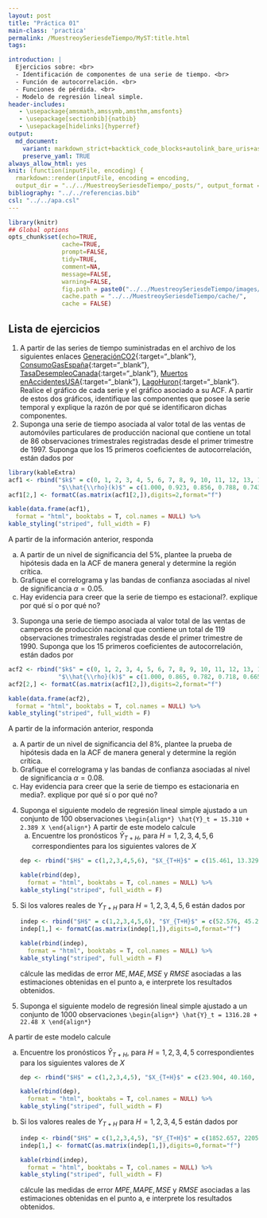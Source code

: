 ```yaml
---
layout: post
title: "Práctica 01"
main-class: 'practica'
permalink: /MuestreoySeriesdeTiempo/MyST:title.html
tags:

introduction: |
  Ejercicios sobre: <br>
  - Identificación de componentes de una serie de tiempo. <br>
  - Función de autocorrelación. <br>
  - Funciones de pérdida. <br>
  - Modelo de regresión lineal simple.
header-includes:
   - \usepackage{amsmath,amssymb,amsthm,amsfonts}
   - \usepackage[sectionbib]{natbib}
   - \usepackage[hidelinks]{hyperref}
output:
  md_document:
    variant: markdown_strict+backtick_code_blocks+autolink_bare_uris+ascii_identifiers+tex_math_single_backslash
    preserve_yaml: TRUE
always_allow_html: yes   
knit: (function(inputFile, encoding) {
  rmarkdown::render(inputFile, encoding = encoding,
  output_dir = "../../MuestreoySeriesdeTiempo/_posts/", output_format = "all"  ) })
bibliography: "../../referencias.bib"
csl: "../../apa.csl"
---
```


```r
library(knitr)
## Global options
opts_chunk$set(echo=TRUE,
               cache=TRUE,
               prompt=FALSE,
               tidy=TRUE,
               comment=NA,
               message=FALSE,
               warning=FALSE,
               fig.path = paste0("../../MuestreoySeriesdeTiempo/images/", "Práctica01"),
               cache.path = "../../MuestreoySeriesdeTiempo/cache/",
               cache = FALSE)

```

## Lista de ejercicios

1. A partir de las series de tiempo suministradas en el archivo de los siguientes enlaces
[GeneraciónCO2](https://github.com/jiperezga/jiperezga.github.io/raw/master/Dataset/CO2.xlsx){:target="_blank"}, [ConsumoGasEspaña](https://github.com/jiperezga/jiperezga.github.io/raw/master/Dataset/GasEspaña.xlsx){:target="_blank"}, [TasaDesempleoCanada](https://github.com/jiperezga/jiperezga.github.io/raw/master/Dataset/CanadianUnemploymentRate.xlsx){:target="_blank"}, [Muertos enAccidentesUSA](https://github.com/jiperezga/jiperezga.github.io/raw/master/Dataset/USAccDeaths.xlsx){:target="_blank"}, [LagoHuron](https://github.com/jiperezga/jiperezga.github.io/raw/master/Dataset/LakeHuron.xlsx){:target="_blank"}. Realice el gráfico de cada serie y el gráfico asociado a su ACF. A partir de estos dos gráficos, identifique las componentes que posee la serie temporal y explique la razón de por qué se identificaron dichas componentes.
2. Suponga una serie de tiempo asociada al valor total de las ventas de automóviles particulares de producción nacional que contiene un total de 86 observaciones trimestrales registradas desde el primer trimestre de 1997. Suponga que los 15 primeros coeficientes de autocorrelación, están dados por
```r
library(kableExtra)
acf1 <- rbind("$k$" = c(0, 1, 2, 3, 4, 5, 6, 7, 8, 9, 10, 11, 12, 13, 14, 15),
              "$\\hat{\\rho}(k)$" = c(1.000, 0.923, 0.856, 0.788, 0.743, 0.644, 0.564, 0.508, 0.473, 0.421, 0.389, 0.364, 0.360, 0.326, 0.307, 0.266))
acf1[2,] <- formatC(as.matrix(acf1[2,]),digits=2,format="f")

kable(data.frame(acf1),
  format = "html", booktabs = T, col.names = NULL) %>%
kable_styling("striped", full_width = F)
```
A partir de la información anterior, responda
<ol type="a">
  <li>A partir de un nivel de significancia del $5\%$, plantee la prueba de hipótesis dada en la ACF de manera general y determine la región crítica.</li>
  <li>Grafique el correlograma y las bandas de confianza asociadas al nivel de significancia $\alpha=0.05$.</li>
  <li>Hay evidencia para creer que la serie de tiempo es estacional?. explique por qué sí o por qué no?</li>
</ol>
3. Suponga una serie de tiempo asociada al valor total de las ventas de camperos de producción nacional que contiene un total de 119 observaciones trimestrales registradas desde el primer trimestre de 1990. Suponga que los 15 primeros coeficientes de autocorrelación, están dados por
```r
acf2 <- rbind("$k$" = c(0, 1, 2, 3, 4, 5, 6, 7, 8, 9, 10, 11, 12, 13, 14, 15),
              "$\\hat{\\rho}(k)$" = c(1.000, 0.865, 0.782, 0.718, 0.665, 0.520, 0.415, 0.329, 0.264, 0.156, 0.056, -0.017, -0.100, -0.205, -0.270, -0.340))
acf2[2,] <- formatC(as.matrix(acf1[2,]),digits=2,format="f")

kable(data.frame(acf2),
  format = "html", booktabs = T, col.names = NULL) %>%
kable_styling("striped", full_width = F)
```
A partir de la información anterior, responda
<ol type="a">
  <li>A partir de un nivel de significancia del $8\%$, plantee la prueba de hipótesis dada en la ACF de manera general y determine la región crítica.</li>
  <li>Grafique el correlograma y las bandas de confianza asociadas al nivel de significancia $\alpha=0.08$.</li>
  <li>Hay evidencia para creer que la serie de tiempo es estacionaria en media?. explique por qué sí o por qué no?</li>
</ol>
4. Suponga el siguiente modelo de regresión lineal simple ajustado a un conjunto de 100 observaciones
`\begin{align*}
\hat{Y}_t = 15.310 + 2.389 X
\end{align*}`
A partir de este modelo calcule
<ol type="a">
  <li>Encuentre los pronósticos $\hat{Y}_{T+H}$, para $H = 1,2,3,4,5,6$ correspondientes para los siguientes valores de $X$
```r
dep <- rbind("$H$" = c(1,2,3,4,5,6), "$X_{T+H}$" = c(15.461, 13.329, 13.042, 14.103,  9.744, 13.017), "$\\hat{Y}_{T+H}$" = c("", "", "", "", "", ""))

kable(rbind(dep),
  format = "html", booktabs = T, col.names = NULL) %>%
kable_styling("striped", full_width = F)
```
  </li>
  <li>Si los valores reales de $Y_{T+H}$ para $H=1,2,3,4,5,6$ están dados por 
```r
indep <- rbind("$H$" = c(1,2,3,4,5,6), "$Y_{T+H}$" = c(52.576, 45.206, 44.951, 49.992, 37.528, 46.082))
indep[1,] <- formatC(as.matrix(indep[1,]),digits=0,format="f")

kable(rbind(indep),
  format = "html", booktabs = T, col.names = NULL) %>%
kable_styling("striped", full_width = F)
```  
  cálcule las medidas de error $ME, MAE, MSE$  y $RMSE$ asociadas a las estimaciones obtenidas en el punto a, e interprete los resultados obtenidos.</li>
</ol>
5. Suponga el siguiente modelo de regresión lineal simple ajustado a un conjunto de 1000 observaciones
`\begin{align*}
\hat{Y}_t = 1316.28 + 22.48 X
\end{align*}`

A partir de este modelo calcule
<ol type="a">
  <li>Encuentre los pronósticos $\hat{Y}_{T+H}$, para $H = 1,2,3,4,5$ correspondientes para los siguientes valores de $X$
```r
dep <- rbind("$H$" = c(1,2,3,4,5), "$X_{T+H}$" = c(23.904, 40.160, 13.594, 24.215, 31.101), "$\\hat{Y}_{T+H}$" = c("", "", "", "", ""))

kable(rbind(dep),
  format = "html", booktabs = T, col.names = NULL) %>%
kable_styling("striped", full_width = F)
```
  </li>
  <li>Si los valores reales de $Y_{T+H}$ para $H=1,2,3,4,5$ están dados por 
```r
indep <- rbind("$H$" = c(1,2,3,4,5), "$Y_{T+H}$" = c(1852.657, 2205.323, 1623.818, 1858.007, 2005.945))
indep[1,] <- formatC(as.matrix(indep[1,]),digits=0,format="f")

kable(rbind(indep),
  format = "html", booktabs = T, col.names = NULL) %>%
kable_styling("striped", full_width = F)
```  
  cálcule las medidas de error $MPE, MAPE, MSE$  y $RMSE$ asociadas a las estimaciones obtenidas en el punto a, e interprete los resultados obtenidos.</li>
</ol>
